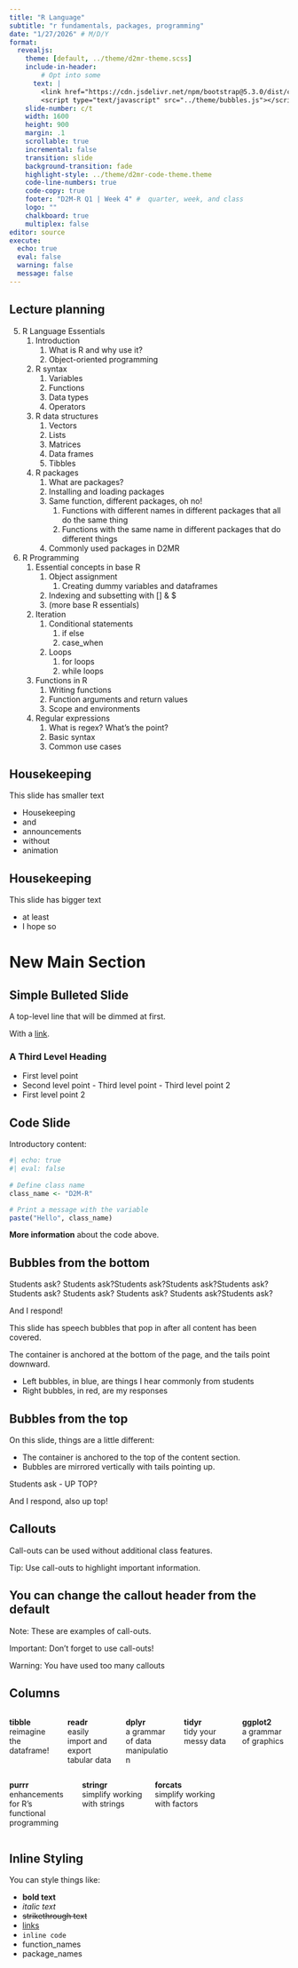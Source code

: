```yaml
---
title: "R Language"
subtitle: "r fundamentals, packages, programming"
date: "1/27/2026" # M/D/Y
format:
  revealjs:
    theme: [default, ../theme/d2mr-theme.scss]
    include-in-header:
        # Opt into some
      text: |
        <link href="https://cdn.jsdelivr.net/npm/bootstrap@5.3.0/dist/css/bootstrap.min.css" rel="stylesheet"/>
        <script type="text/javascript" src="../theme/bubbles.js"></script>
    slide-number: c/t
    width: 1600
    height: 900
    margin: .1
    scrollable: true
    incremental: false
    transition: slide
    background-transition: fade
    highlight-style: ../theme/d2mr-code-theme.theme
    code-line-numbers: true
    code-copy: true
    footer: "D2M-R Q1 | Week 4" #  quarter, week, and class
    logo: ""
    chalkboard: true
    multiplex: false
editor: source
execute:
  echo: true
  eval: false
  warning: false
  message: false
---
```


## Lecture planning

5.  R Language Essentials
    1.  Introduction
        1.  What is R and why use it?
        2.  Object-oriented programming
    2.  R syntax
        1.  Variables
        2.  Functions
        3.  Data types
        4.  Operators
    3.  R data structures
        1.  Vectors
        2.  Lists
        3.  Matrices
        4.  Data frames
        5.  Tibbles
    4.  R packages
        1.  What are packages?
        2.  Installing and loading packages
        3.  Same function, different packages, oh no!
            1.  Functions with different names in different packages that all do the same thing
            2.  Functions with the same name in different packages that do different things
        4.  Commonly used packages in D2MR
6.  R Programming
    1.  Essential concepts in base R
        1.  Object assignment
            1.  Creating dummy variables and dataframes
        2.  Indexing and subsetting with \[\] & \$
        3.  (more base R essentials)
    2.  Iteration
        1.  Conditional statements
            1.  if else
            2.  case_when
        2.  Loops
            1.  for loops
            2.  while loops
    3.  Functions in R
        1.  Writing functions
        2.  Function arguments and return values
        3.  Scope and environments
    4.  Regular expressions
        1.  What is regex? What's the point?
        2.  Basic syntax
        3.  Common use cases

## Housekeeping {.smaller}

This slide has smaller text

-   Housekeeping
-   and
-   announcements
-   without
-   animation

## Housekeeping {.bigger}

This slide has bigger text

-   at least
-   I hope so

# New Main Section

## Simple Bulleted Slide

::: {.fragment .dimmable}
A top-level line that will be dimmed at first.
:::

With a [link](index.html).

### A Third Level Heading

::: incremental
-   First level point
-   Second level point - Third level point - Third level point 2
-   First level point 2
:::

## Code Slide

Introductory content:

```r
#| echo: true
#| eval: false
 
# Define class name
class_name <- "D2M-R"

# Print a message with the variable
paste("Hello", class_name)

```

**More information** about the code above.

## Bubbles from the bottom

::: bubble-chain
<p class="bubble-left fragment">

Students ask? Students ask?Students ask?Students ask?Students ask? Students ask? Students ask? Students ask? Students ask?Students ask?

</p>

<p class="bubble-right fragment">

And I respond!

</p>
:::

This slide has speech bubbles that pop in after all content has been covered.

The container is anchored at the bottom of the page, and the tails point downward.

-   Left bubbles, in blue, are things I hear commonly from students
-   Right bubbles, in red, are my responses

## Bubbles from the top

On this slide, things are a little different:

-   The container is anchored to the top of the content section.
-   Bubbles are mirrored vertically with tails pointing up.

::: {.bubble-chain .top}
<p class="bubble-left fragment">

Students ask - UP TOP?

</p>

<p class="bubble-right fragment">

And I respond, also up top!

</p>
:::

## Callouts

::: callout
Call-outs can be used without additional class features.
:::

::: callout-tip
Tip: Use call-outs to highlight important information.
:::

::: callout-note
## You can change the callout header from the default

Note: These are examples of call-outs.
:::

::: callout-important
Important: Don't forget to use call-outs!
:::

::: callout-warning
Warning: You have used too many callouts
:::

## Columns

:::::::: columns
::: {.column width="20%"}
**tibble**\
reimagine the dataframe!
:::

::: {.column width="20%"}
**readr**\
easily import and export tabular data
:::

::: {.column width="20%"}
**dplyr**\
a grammar of data manipulation
:::

::: {.column width="20%"}
**tidyr**\
tidy your messy data
:::

::: {.column width="20%"}
**ggplot2**\
a grammar of graphics
:::
::::::::

::::::: {.columns .fragment}
::: {.column width="25%"}
**purrr**\
enhancements for R's functional programming
:::

::: {.column width="25%"}
**stringr**\
simplify working with strings
:::

::: {.column width="25%"}
**forcats**\
simplify working with factors
:::

::: {.column width="25%"}
:::
:::::::

## Inline Styling

You can style things like:

-   **bold text**
-   *italic text*
-   ~~strikethrough text~~
-   [links]()
-   `inline code`
-   [function_names]{.func}
-   [package_names]{.pkg}
